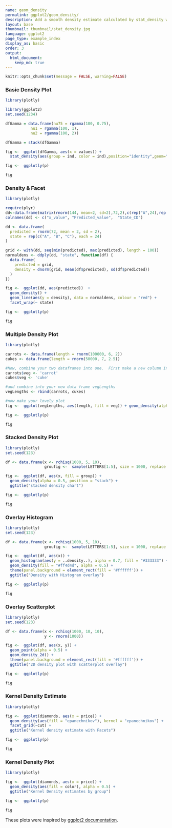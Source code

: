 ```yaml
---
name: geom_density
permalink: ggplot2/geom_density/
description: Add a smooth density estimate calculated by stat_density with ggplot2 and R. Examples, tutorials, and code.
layout: base
thumbnail: thumbnail/stat_density.jpg
language: ggplot2
page_type: example_index
display_as: basic
order: 3
output:
  html_document:
    keep_md: true
---
```


```r
knitr::opts_chunk$set(message = FALSE, warning=FALSE)
```
### Basic Density Plot

```r
library(plotly)

library(ggplot2)
set.seed(1234)

dfGamma = data.frame(nu75 = rgamma(100, 0.75),
           nu1 = rgamma(100, 1),
           nu2 = rgamma(100, 2))

dfGamma = stack(dfGamma)

fig <-  ggplot(dfGamma, aes(x = values)) +
  stat_density(aes(group = ind, color = ind),position="identity",geom="line")

fig <-  ggplotly(p)

fig
```

### Density & Facet

```r
library(plotly)

require(plyr)
dd<-data.frame(matrix(rnorm(144, mean=2, sd=2),72,2),c(rep("A",24),rep("B",24),rep("C",24)))
colnames(dd) <- c("x_value", "Predicted_value",  "State_CD")

dd <- data.frame(
  predicted = rnorm(72, mean = 2, sd = 2),
  state = rep(c("A", "B", "C"), each = 24)
)

grid <- with(dd, seq(min(predicted), max(predicted), length = 100))
normaldens <- ddply(dd, "state", function(df) {
  data.frame(
    predicted = grid,
    density = dnorm(grid, mean(df$predicted), sd(df$predicted))
  )
})

fig <-  ggplot(dd, aes(predicted))  +
  geom_density() +
  geom_line(aes(y = density), data = normaldens, colour = "red") +
  facet_wrap(~ state)

fig <-  ggplotly(p)

fig
```

### Multiple Density Plot

```r
library(plotly)

carrots <- data.frame(length = rnorm(100000, 6, 2))
cukes <- data.frame(length = rnorm(50000, 7, 2.5))

#Now, combine your two dataframes into one.  First make a new column in each.
carrots$veg <- 'carrot'
cukes$veg <- 'cuke'

#and combine into your new data frame vegLengths
vegLengths <- rbind(carrots, cukes)

#now make your lovely plot
fig <-  ggplot(vegLengths, aes(length, fill = veg)) + geom_density(alpha = 0.2)

fig <-  ggplotly(p)

fig
```

### Stacked Density Plot

```r
library(plotly)
set.seed(123)

df <- data.frame(x <- rchisq(1000, 5, 10),
                 groufig <-  sample(LETTERS[1:5], size = 1000, replace = T))

fig <-  ggplot(df, aes(x, fill = group)) + 
  geom_density(alpha = 0.5, position = "stack") + 
  ggtitle("stacked density chart")

fig <-  ggplotly(p)

fig
```

### Overlay Histogram

```r
library(plotly)
set.seed(123)

df <- data.frame(x <- rchisq(1000, 5, 10),
                 groufig <-  sample(LETTERS[1:5], size = 1000, replace = T))

fig <-  ggplot(df, aes(x)) + 
  geom_histogram(aes(y = ..density..), alpha = 0.7, fill = "#333333") + 
  geom_density(fill = "#ff4d4d", alpha = 0.5) + 
  theme(panel.background = element_rect(fill = '#ffffff')) + 
  ggtitle("Density with Histogram overlay")

fig <-  ggplotly(p)

fig
```

### Overlay Scatterplot

```r
library(plotly)
set.seed(123)

df <- data.frame(x <- rchisq(1000, 10, 10),
                 y <- rnorm(1000))

fig <-  ggplot(df, aes(x, y)) + 
  geom_point(alpha = 0.5) + 
  geom_density_2d() + 
  theme(panel.background = element_rect(fill = '#ffffff')) + 
  ggtitle("2D density plot with scatterplot overlay")

fig <-  ggplotly(p)

fig
```

### Kernel Density Estimate

```r
library(plotly)

fig <-  ggplot(diamonds, aes(x = price)) + 
  geom_density(aes(fill = "epanechnikov"), kernel = "epanechnikov") + 
  facet_grid(~cut) + 
  ggtitle("Kernel density estimate with Facets")

fig <-  ggplotly(p)

fig
```

### Kernel Density Plot

```r
library(plotly)

fig <-  ggplot(diamonds, aes(x = price)) + 
  geom_density(aes(fill = color), alpha = 0.5) + 
  ggtitle("Kernel Density estimates by group")

fig <-  ggplotly(p)

fig
```

These plots were inspired by <a href="http://docs.ggplot2.org/current/">ggplot2 documentation</a>.
